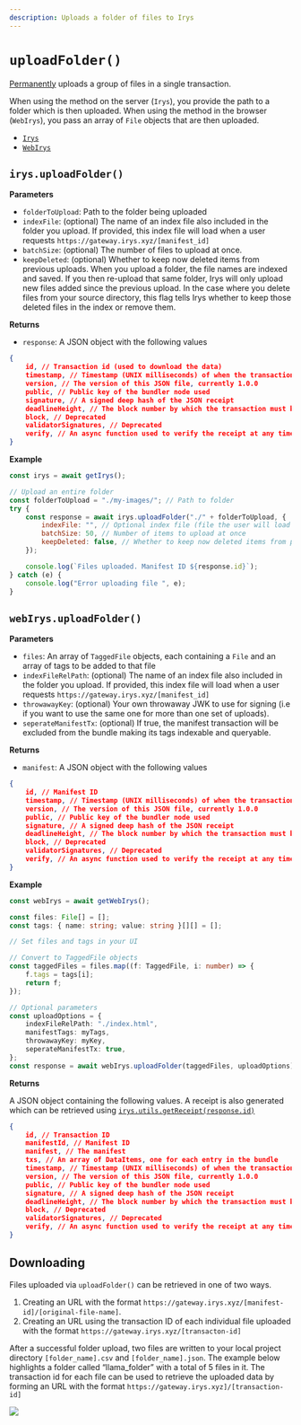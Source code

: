 ```yaml
---
description: Uploads a folder of files to Irys
---
```


# `uploadFolder()`

[Permanently](/overview/permanent-data) uploads a group of files in a single transaction.

When using the method on the server (`Irys`), you provide the path to a folder which is then uploaded. When using the method in the browser (`WebIrys`), you pass an array of `File` objects that are then uploaded. 

-  [`Irys`](/developer-docs/irys-sdk/api/uploadFolder#irysuploadfolder)   
-  [`WebIrys`](/developer-docs/irys-sdk/api/uploadFolder#webirysuploadfolder)

## `irys.uploadFolder()`

**Parameters**

<div className="-mt-6" />

-   `folderToUpload`: Path to the folder being uploaded
-   `indexFile`: (optional) The name of an
    index file also included in the folder you upload. If provided, this index file will load when a user requests
    `https://gateway.irys.xyz/[manifest_id]`
-   `batchSize`: (optional) The number of files to upload at once.
-   `keepDeleted`: (optional) Whether to keep now deleted items from previous uploads. When you upload a folder, the file names are indexed and saved. If you then re-upload that same folder, Irys will only upload new files added since the previous upload. In the case where you delete files from your source directory, this flag tells Irys whether to keep those deleted files in the index or remove them.

**Returns**

<div className="-mt-6" />

-   `response`: A JSON object with the following values

```json
{
	id, // Transaction id (used to download the data)
	timestamp, // Timestamp (UNIX milliseconds) of when the transaction was created and verified
	version, // The version of this JSON file, currently 1.0.0
	public, // Public key of the bundler node used
	signature, // A signed deep hash of the JSON receipt
	deadlineHeight, // The block number by which the transaction must be finalized on Arweave
	block, // Deprecated
	validatorSignatures, // Deprecated
	verify, // An async function used to verify the receipt at any time
}
```

**Example**

```js
const irys = await getIrys();

// Upload an entire folder
const folderToUpload = "./my-images/"; // Path to folder
try {
	const response = await irys.uploadFolder("./" + folderToUpload, {
		indexFile: "", // Optional index file (file the user will load when accessing the manifest)
		batchSize: 50, // Number of items to upload at once
		keepDeleted: false, // Whether to keep now deleted items from previous uploads
	}); 

	console.log(`Files uploaded. Manifest ID ${response.id}`);
} catch (e) {
	console.log("Error uploading file ", e);
}
```

## `webIrys.uploadFolder()`

**Parameters**

<div className="-mt-6" />

-   `files`: An array of `TaggedFile` objects, each containing a `File` and an array of tags to be added to that file
-   `indexFileRelPath`: (optional) The name of an
    index file also included in the folder you upload. If provided, this index file will load when a user requests
    `https://gateway.irys.xyz/[manifest_id]`
-   `throwawayKey`: (optional) Your own throwaway JWK to use for signing (i.e if you want to use the same one for more than one set of uploads).
-   `seperateManifestTx`: (optional) If true, the manifest transaction will be excluded from the bundle making its tags indexable and queryable.

**Returns**

<div className="-mt-6" />

-   `manifest`: A JSON object with the following values

```json
{
	id, // Manifest ID 
	timestamp, // Timestamp (UNIX milliseconds) of when the transaction was created and verified
	version, // The version of this JSON file, currently 1.0.0
	public, // Public key of the bundler node used
	signature, // A signed deep hash of the JSON receipt
	deadlineHeight, // The block number by which the transaction must be finalized on Arweave
	block, // Deprecated
	validatorSignatures, // Deprecated
	verify, // An async function used to verify the receipt at any time
}
```

**Example**
```ts
const webIrys = await getWebIrys();

const files: File[] = [];
const tags: { name: string; value: string }[][] = [];

// Set files and tags in your UI

// Convert to TaggedFile objects
const taggedFiles = files.map((f: TaggedFile, i: number) => {
	f.tags = tags[i];
	return f;
});

// Optional parameters
const uploadOptions = {
	indexFileRelPath: "./index.html",
	manifestTags: myTags,
	throwawayKey: myKey,
	seperateManifestTx: true,
};
const response = await webIrys.uploadFolder(taggedFiles, uploadOptions);
```
**Returns**

A JSON object containing the following values. A receipt is also generated which can be retrieved using [`irys.utils.getReceipt(response.id)`](/developer-docs/irys-sdk/api/utils-getReceipt)

```json
{
	id, // Transaction ID 
	manifestId, // Manifest ID
	manifest, // The manifest
    txs, // An array of DataItems, one for each entry in the bundle
	timestamp, // Timestamp (UNIX milliseconds) of when the transaction was created and verified
	version, // The version of this JSON file, currently 1.0.0
	public, // Public key of the bundler node used
	signature, // A signed deep hash of the JSON receipt
	deadlineHeight, // The block number by which the transaction must be finalized on Arweave
	block, // Deprecated
	validatorSignatures, // Deprecated
	verify, // An async function used to verify the receipt at any time
}
```



## Downloading

Files uploaded via `uploadFolder()` can be retrieved in one of two ways.

1. Creating an URL with the format `https://gateway.irys.xyz/[manifest-id]/[original-file-name]`.
2. Creating an URL using the transaction ID of each individual file uploaded with the format `https://gateway.irys.xyz/[transacton-id]`

After a successful folder upload, two files are written to your local project directory `[folder_name].csv` and `[folder_name].json`. The example below highlights a folder called “llama_folder” with a total of 5 files in it. The transaction id for each file can be used to retrieve the uploaded data by forming an URL with the format `https://gateway.irys.xyz]/[transaction-id]`

<img
	className="border border-[#FEF4EE] rounded-xl mt-5 md:w-5/6 w-full"
	src="/img/code-assets/llama-folder-manifest.png"
/>